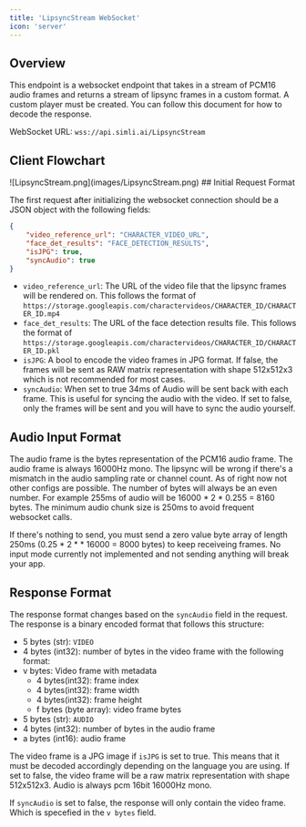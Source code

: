 ```yaml
---
title: 'LipsyncStream WebSocket'
icon: 'server'
---
```

## Overview

This endpoint is a websocket endpoint that takes in a stream of PCM16 audio frames and returns a stream of lipsync frames in a custom format. A custom player must be created. You can follow this document for how to decode the response.

<Note>WebSocket URL: `wss://api.simli.ai/LipsyncStream`</Note>

## Client Flowchart

<Frame>
![LipsyncStream.png](images/LipsyncStream.png)
</Frame>
## Initial Request Format

The first request after initializing the websocket connection should be a JSON object with the following fields:

```json
{
    "video_reference_url": "CHARACTER_VIDEO_URL",
    "face_det_results": "FACE_DETECTION_RESULTS",
    "isJPG": true,
    "syncAudio": true
}
```

- `video_reference_url`: The URL of the video file that the lipsync frames will be rendered on. This follows the format of `https://storage.googleapis.com/charactervideos/CHARACTER_ID/CHARACTER_ID.mp4`
- `face_det_results`: The URL of the face detection results file. This follows the format of `https://storage.googleapis.com/charactervideos/CHARACTER_ID/CHARACTER_ID.pkl`
- `isJPG`: A bool to encode the video frames in JPG format. If false, the frames will be sent as RAW matrix representation with shape 512x512x3 which is not recommended for most cases.
- `syncAudio`: When set to true 34ms of Audio will be sent back with each frame. This is useful for syncing the audio with the video. If set to false, only the frames will be sent and you will have to sync the audio yourself.

## Audio Input Format

The audio frame is the bytes representation of the PCM16 audio frame. The audio frame is always 16000Hz mono. The lipsync will be wrong if there's a mismatch in the audio sampling rate or channel count. As of right now not other configs are possible.
The number of bytes will always be an even number. For example 255ms of audio will be 16000 \* 2 \* 0.255 = 8160 bytes. The minimum audio chunk size is 250ms to avoid frequent websocket calls.

If there's nothing to send, you must send a zero value byte array of length 250ms \(0.25 \* 2 \* \* 16000 = 8000 bytes\) to keep receiveing frames. No input mode currently not implemented and not sending anything will break your app.

## Response Format

The response format changes based on the `syncAudio` field in the request. The response is a binary encoded format that follows this structure:

- 5 bytes (str): `VIDEO`
- 4 bytes (int32): number of bytes in the video frame with the following format:
- v bytes: Video frame with metadata
  - 4 bytes(int32): frame index
  - 4 bytes(int32): frame width
  - 4 bytes(int32): frame height
  - f bytes (byte array): video frame bytes
- 5 bytes (str): `AUDIO`
- 4 bytes (int32): number of bytes in the audio frame
- a bytes (int16): audio frame

The video frame is a JPG image if `isJPG` is set to true. This means that it must be decoded accordingly depending on the language you are using. If set to false, the video frame will be a raw matrix representation with shape 512x512x3.
Audio is always pcm 16bit 16000Hz mono.

If `syncAudio` is set to false, the response will only contain the video frame. Which is specefied in the `v bytes` field.
